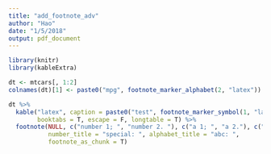 ```yaml
---
title: "add_footnote_adv"
author: "Hao"
date: "1/5/2018"
output: pdf_document
---
```


```r
library(knitr)
library(kableExtra)

dt <- mtcars[, 1:2]
colnames(dt)[1] <- paste0("mpg", footnote_marker_alphabet(2, "latex"))
```


```r
dt %>%
  kable("latex", caption = paste0("test", footnote_marker_symbol(1, "latex")),
        booktabs = T, escape = F, longtable = T) %>%
  footnote(NULL, c("number 1; ", "number 2. "), c("a 1; ", "a 2."), c("s 1; ", "s 2."),
           number_title = "special: ", alphabet_title = "abc: ", 
           footnote_as_chunk = T)
```

